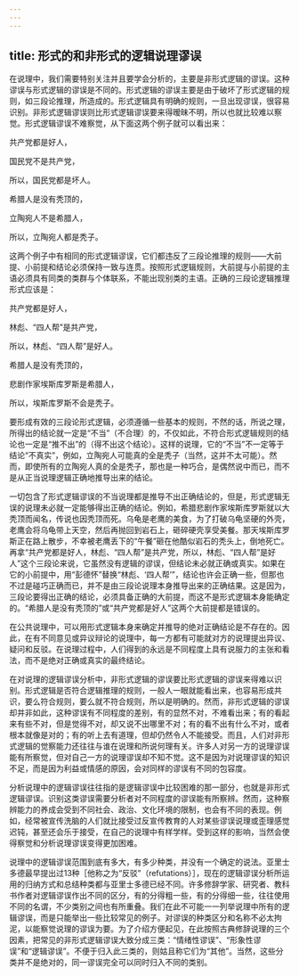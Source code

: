 ```yaml
---
---
---
```

title: 形式的和非形式的逻辑说理谬误
---





在说理中，我们需要特别关注并且要学会分析的，主要是非形式逻辑的谬误。这种谬误与形式逻辑的谬误是不同的。形式逻辑的谬误主要是由于破坏了形式逻辑的规则，如三段论推理，所造成的。形式逻辑具有明确的规则，一旦出现谬误，很容易识别。非形式逻辑谬误则比形式逻辑谬误要来得暧昧不明，所以也就比较难以察觉。形式逻辑谬误不难察觉，从下面这两个例子就可以看出来：


共产党都是好人，

国民党不是共产党，

所以，国民党都是坏人。

希腊人是没有秃顶的，

立陶宛人不是希腊人，

所以，立陶宛人都是秃子。


这两个例子中有相同的形式逻辑谬误，它们都违反了三段论推理的规则——大前提、小前提和结论必须保持一致与连贯。按照形式逻辑规则，大前提与小前提的主语必须具有同类的类群与个体联系，不能出现别类的主语。正确的三段论逻辑推理形式应该是：


共产党都是好人，

林彪、“四人帮”是共产党，

所以，林彪、“四人帮”是好人。

希腊人是没有秃顶的，

悲剧作家埃斯库罗斯是希腊人，

所以，埃斯库罗斯不会是秃子。


要形成有效的三段论形式逻辑，必须遵循一些基本的规则，不然的话，所说之理，所得出的结论就一定是“不当”（不合理）的，不仅如此，不符合形式逻辑规则的结论也一定是“推不出”的（得不出这个结论）。这样的说理，它的“不当”不一定等于结论“不真实”，例如，立陶宛人可能真的全是秃子（当然，这并不太可能）。然而，即使所有的立陶宛人真的全是秃子，那也是一种巧合，是偶然说中而已，而不是从正当说理逻辑正确地推导出来的结论。

一切包含了形式逻辑谬误的不当说理都是推导不出正确结论的，但是，形式逻辑无误的说理未必就一定能够得出正确的结论。例如，希腊悲剧作家埃斯库罗斯就以大秃顶而闻名，传说也因秃顶而死。乌龟是老鹰的美食，为了打破乌龟坚硬的外壳，老鹰会将乌龟带上天空，然后再抛回到岩石上，砸碎硬壳享受美餐。那天埃斯库罗斯正在路上散步，不幸被老鹰丢下的“午餐”砸在他酷似岩石的秃头上，倒地死亡。再拿“共产党都是好人，林彪、“四人帮”是共产党，所以，林彪、“四人帮”是好人”这个三段论来说，它虽然没有逻辑的谬误，但结论未必就正确或真实。如果在它的小前提中，用“彭德怀”替换“林彪、‘四人帮’”，结论也许会正确一些，但那也不过是碰巧正确而已，并不是由三段论说理本身推导出来的正确结果。这是因为，三段论要得出正确的结论，必须具备正确的大前提，而这不是形式逻辑本身能确定的。“希腊人是没有秃顶的”或“共产党都是好人”这两个大前提都是错误的。

在公共说理中，可以用形式逻辑本身来确定并推导的绝对正确结论是不存在的。因此，在有不同意见或异议辩论的说理中，每一方都有可能就对方的说理提出异议、疑问和反驳。在说理过程中，人们得到的永远是不同程度上具有说服力的主张和看法，而不是绝对正确或真实的最终结论。

在对说理的逻辑谬误分析中，非形式逻辑的谬误要比形式逻辑的谬误来得难以识别。形式逻辑是否符合逻辑推理的规则，一般人一眼就能看出来，也容易形成共识，要么符合规则，要么就不符合规则，所以是明确的。然而，非形式逻辑的谬误却并非如此，这种谬误有不同程度的差别，有的显然不对，不难看出来；有的看起来有些不对，但是觉得不对，却又说不出哪里不对；有的看不出有什么不对，或者根本就像是对的；有的听上去有道理，但却仍然令人不能接受。而且，人们对非形式逻辑的觉察能力还往往与谁在说理和所说何理有关。许多人对另一方的说理谬误能有所察觉，但对自己一方的说理谬误却不知不觉。这不是因为对说理谬误的知识不足，而是因为利益或情感的原因，会对同样的谬误有不同的包容度。

分析说理中的逻辑谬误往往指的是逻辑谬误中比较困难的那一部分，也就是非形式逻辑谬误。识别这类谬误需要分析者对不同程度的谬误能有所察辨。然而，这种察辨能力的养成会受到不同社会、政治、文化环境的限制，也会有不同的表现。例如，经常被宣传洗脑的人们就比接受过反宣传教育的人对某些谬误说理或歪理感觉迟钝，甚至还会乐于接受，在自己的说理中有样学样。受到这样的影响，当然会使得察觉和分析说理谬误变得更加困难。

说理中的逻辑谬误范围到底有多大，有多少种类，并没有一个确定的说法。亚里士多德最早提出过13种［他称之为“反驳”（refutations）］，现在的逻辑谬误分析所运用的归纳方式和总结种类都与亚里士多德已经不同。许多修辞学家、研究者、教科书作者对逻辑谬误作出不同的区分，有的分得粗一些，有的分得细一些，往往使用不同的名谓，不少类别之间也有所重叠。我们在此不可能一一列举说理中所有的逻辑谬误，而是只能举出一些比较常见的例子。对谬误的种类区分和名称不必太拘泥，以能察觉说理的谬误为要。为了介绍方便起见，在此按照古典修辞说理的三个因素，把常见的非形式逻辑谬误大致分成三类：“情绪性谬误”、“形象性谬误”和“逻辑谬误”。不便于归入此三类的，则姑且称它们为“其他”。当然，这些分类并不是绝对的，同一谬误完全可以同时归入不同的类别。